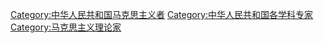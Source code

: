 [[Category:中华人民共和国马克思主义者|Category:中华人民共和国马克思主义者]]
[[Category:中华人民共和国各学科专家|Category:中华人民共和国各学科专家]]
[[Category:马克思主义理论家|Category:马克思主义理论家]]